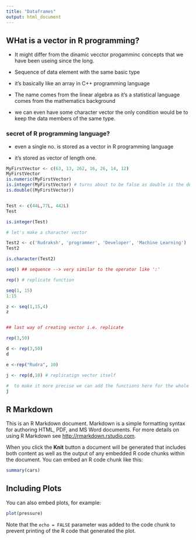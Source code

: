 ```yaml
---
title: "Dataframes"
output: html_document
---
```


## WHat is a vector in R programming?

- It might differ from the dinamic vecctor progamminc concepts that we have been useing since the long.


- Sequence of data element with the same basic type

- it's basically like an array in C++ programming language

- The name comes from the linear algebra as it's a statistical language comes from the mathematics background

- we can even have some character vector the only condition would be to keep the data members of the same type.

### secret of R programming language?

- even a single no. is stored as a vector in R programming language

- it's stored as vector of length one.

```r


MyFirstVector <- c(63, 13, 262, 16, 26, 14, 12)
MyFirstVector
is.numeric(MyFirstVector)
is.integer(MyFirstVector) # turns about to be false as double is the default mode in the R programming language.
is.double((MyFirstVector))


Test <- c(44L,77L, 442L)
Test

is.integer(Test)

# let's make a character vector

Test2 <- c('Rudraksh', 'programmer', 'Developer', 'Machine Learning')
Test2

is.character(Test2)

seq() ## sequence --> very similar to the operator like ':'

rep() # replicate function

seq(1, 15)
1:15

z <- seq(1,15,4)
z


## last way of creating vector i.e. replicate

rep(3,50)

d <- rep(3,50)
d

e <-rep("Rudra", 10)

j <- rep(d,10) # replicatign vector itself

#  to make it more precise we can add the functions here for the whole control stucture program with proper indentation
j
```












## R Markdown

This is an R Markdown document. Markdown is a simple formatting syntax for authoring HTML, PDF, and MS Word documents. For more details on using R Markdown see <http://rmarkdown.rstudio.com>.

When you click the **Knit** button a document will be generated that includes both content as well as the output of any embedded R code chunks within the document. You can embed an R code chunk like this:

```r
summary(cars)
```

## Including Plots

You can also embed plots, for example:

```r
plot(pressure)
```

Note that the `echo = FALSE` parameter was added to the code chunk to prevent printing of the R code that generated the plot.
